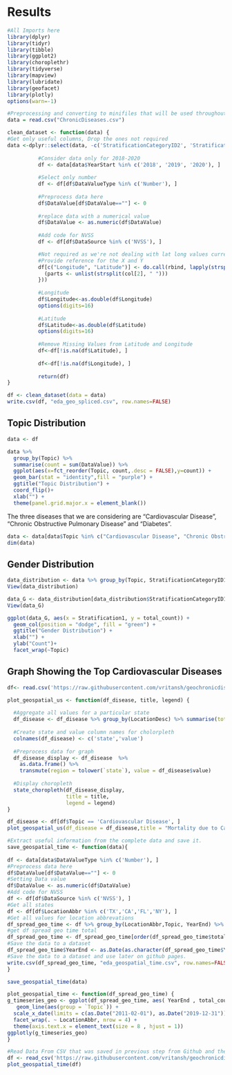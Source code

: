 # Results

```r
#All Imports here
library(dplyr)
library(tidyr)
library(tibble)
library(ggplot2)
library(choroplethr)
library(tidyverse)
library(mapview)
library(lubridate)
library(geofacet)
library(plotly)
options(warn=-1)
```

```r
#Preprocessing and converting to minifiles that will be used throughout to plot
data = read.csv("ChronicDiseases.csv")


```


```r
clean_dataset <- function(data) {
#Get only useful columns, Drop the ones not required
data <-dplyr::select(data, -c('StratificationCategoryID2', 'StratificationCategoryID3','StratificationID2','StratificationID3', 'StratificationCategory2','Stratification2','StratificationCategory3','Stratification3','Response','LowConfidenceLimit', 'HighConfidenceLimit', 'ResponseID', 'DataValueUnit', 'DataValueAlt'))
          
          #Consider data only for 2018-2020
          df <- data[data$YearStart %in% c('2018', '2019', '2020'), ]
          
          #Select only number
          df <- df[df$DataValueType %in% c('Number'), ]
          
          #Preprocess data here 
          df$DataValue[df$DataValue==""] <- 0
          
          #replace data with a numerical value
          df$DataValue <- as.numeric(df$DataValue)
          
          #Add code for NVSS
          df <- df[df$DataSource %in% c('NVSS'), ]

          #Not required as we're not dealing with lat long values currently    
          #Provide reference for the X and Y 
          df[c("Longitude", "Latitude")] <- do.call(rbind, lapply(strsplit(df$GeoLocation , "[()]"), function(col) {
            (parts <- unlist(strsplit(col[2], " ")))
          }))
          
          #Longitude
          df$Longitude<-as.double(df$Longitude)
          options(digits=16)
          
          #Latitude
          df$Latitude<-as.double(df$Latitude)
          options(digits=16)
          
          #Remove Missing Values from Latitude and Longitude
          df<-df[!is.na(df$Latitude), ]
          
          df<-df[!is.na(df$Longitude), ]
          
          return(df)
}

df <- clean_dataset(data = data)
write.csv(df, "eda_geo_spliced.csv", row.names=FALSE)

```

## Topic Distribution

```r
data <- df
```

```r
data %>%
  group_by(Topic) %>%
  summarise(count = sum(DataValue)) %>%
  ggplot(aes(x=fct_reorder(Topic, count,.desc = FALSE),y=count)) +
  geom_bar(stat = "identity",fill = "purple") +
  ggtitle("Topic Distribution") +
  coord_flip()+
  xlab("") +
  theme(panel.grid.major.x = element_blank())
```

The three diseases that we are considering are "Cardiovascular Disease", "Chronic Obstructive Pulmonary Disease" and "Diabetes".

```r
data <- data[data$Topic %in% c("Cardiovascular Disease", "Chronic Obstructive Pulmonary Disease", "Diabetes", "Overarching Conditions", "Chronic Kidney Disease"), ]
dim(data)
``` 

## Gender Distribution

```r
data_distribution <- data %>% group_by(Topic, StratificationCategoryID1, Stratification1) %>% summarise(total_count=sum(DataValue),  .groups ='drop')
View(data_distribution)
```

```r
data_G <- data_distribution[data_distribution$StratificationCategoryID1 %in% c("GENDER"), ]
View(data_G)
```

```r
ggplot(data_G, aes(x = Stratification1, y = total_count)) +
  geom_col(position = "dodge", fill = "green") +
  ggtitle("Gender Distribution") +
  xlab("") +
  ylab("Count")+
  facet_wrap(~Topic)
```

## Graph Showing the Top Cardiovascular Diseases


```r
df<- read.csv('https://raw.githubusercontent.com/vritansh/geochronicdisease/main/data/eda_geo_spliced.csv')

plot_geospatial_us <- function(df_disease, title, legend) {
  
  #Aggregate all values for a particular state
  df_disease <- df_disease %>% group_by(LocationDesc) %>% summarise(total_count=sum(DataValue),  .groups='drop') 
  
  #Create state and value column names for cholorpleth
  colnames(df_disease) <- c('state','value')
  
  #Preprocess data for graph
  df_disease_display <- df_disease  %>% 
    as.data.frame() %>% 
    transmute(region = tolower(`state`), value = df_disease$value)
  
  #Display choropleth
  state_choropleth(df_disease_display,
                   title = title,
                   legend = legend)
}

```


```r

df_disease <- df[df$Topic == 'Cardiovascular Disease', ]
plot_geospatial_us(df_disease = df_disease,title = "Mortality due to Cardiovascular disease", legend = "Count of Mortality")
```

```r

#Extract useful information from the complete data and save it.
save_geospatial_time <- function(data){
  
df <- data[data$DataValueType %in% c('Number'), ]
#Preprocess data here 
df$DataValue[df$DataValue==""] <- 0
#Setting Data value
df$DataValue <- as.numeric(df$DataValue)
#Add code for NVSS
df <- df[df$DataSource %in% c('NVSS'), ]
#Get all states
df <- df[df$LocationAbbr %in% c('TX','CA','FL','NY'), ]
#Get all values for location abbrevations
df_spread_geo_time <- df %>% group_by(LocationAbbr,Topic, YearEnd) %>% summarise(total_count=sum(DataValue),  .groups ='drop') 
#get df spread geo time total
df_spread_geo_time <- df_spread_geo_time[order(df_spread_geo_time$total_count),]
#Save the data to a dataset
df_spread_geo_time$YearEnd <- as.Date(as.character(df_spread_geo_time$YearEnd), format = "%Y")
#Save the data to a dataset and use later on github pages.
write.csv(df_spread_geo_time, "eda_geospatial_time.csv", row.names=FALSE)
}

save_geospatial_time(data)

```

```r

plot_geospatial_time <- function(df_spread_geo_time) {
g_timeseries_geo <- ggplot(df_spread_geo_time, aes( YearEnd , total_count, color=`Topic`)) +                                    
   geom_line(aes(group = `Topic`)) +
  scale_x_date(limits = c(as.Date("2011-02-01"), as.Date("2019-12-31")), date_breaks = "12 months", date_labels = "%Y") +
  facet_wrap(. ~ LocationAbbr, nrow = 4) +
  theme(axis.text.x = element_text(size = 8 , hjust = 1))
ggplotly(g_timeseries_geo)
}

#Read Data From CSV that was saved in previous step from Github and then plot 
df <- read_csv('https://raw.githubusercontent.com/vritansh/geochronicdisease/main/data/eda_geospatial_time.csv')
plot_geospatial_time(df)

```


